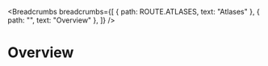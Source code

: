 <Breadcrumbs
  breadcrumbs={[
    { path: ROUTE.ATLASES, text: "Atlases" },
    { path: "", text: "Overview" },
  ]}
/>

# Overview
